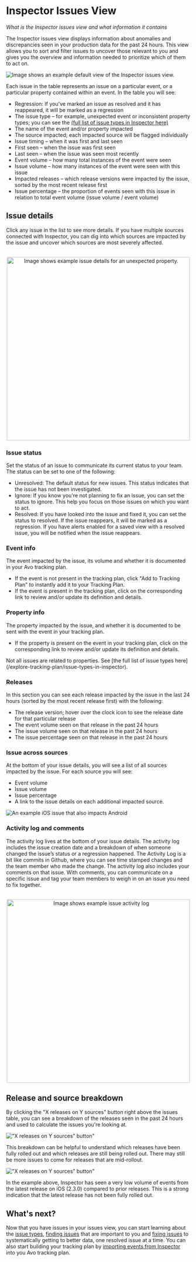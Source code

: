 
# Inspector Issues View

_What is the Inspector issues view and what information it contains_

The Inspector issues view displays information about anomalies and discrepancies seen in your production data for the past 24 hours. This view allows you to sort and filter issues to uncover those relevant to you and gives you the overview and information needed to prioritize which of them to act on.

![Image shows an example default view of the Inspector issues view.](/images/inspector/inspector-issues-default.png)

Each issue in the table represents an issue on a particular event, or a particular property contained within an event. In the table you will see:

- Regression: If you've marked an issue as resolved and it has reappeared, it will be marked as a regression
- The issue type – for example, unexpected event or inconsistent property types; you can see the [(full list of issue types in Inspector here)](/explore-tracking-plan/issue-types-in-inspector)
- The name of the event and/or property impacted
- The source impacted; each impacted source will be flagged individually
- Issue timing – when it was first and last seen
- First seen – when the issue was first seen
- Last seen – when the issue was seen most recently
- Event volume – how many total instances of the event were seen
- Issue volume – how many instances of the event were seen with this issue
- Impacted releases – which release versions were impacted by the issue, sorted by the most recent release first
- Issue percentage – the proportion of events seen with this issue in relation to total event volume (issue volume / event volume)


## Issue details

Click any issue in the list to see more details. If you have multiple sources connected with Inspector, you can dig into which sources are impacted by the issue and uncover which sources are most severely affected.

<br />
<center>
  <img
    src="/docs/images/inspector/inspector-issue-details.png"
    width="500px"
    alt="Image shows example issue details for an unexpected property."
  />
</center>

### Issue status

Set the status of an issue to communicate its current status to your team. The status can be set to one of the following:

- Unresolved: The default status for new issues. This status indicates that the issue has not been investigated.
- Ignore: If you know you're not planning to fix an issue, you can set the status to ignore. This help you focus on those issues on which you want to act.
- Resolved: If you have looked into the issue and fixed it, you can set the status to resolved. If the issue reappears, it will be marked as a regression. If you have alerts enabled for a saved view with a resolved issue, you will be notified when the issue reappears.

### Event info

The event impacted by the issue, its volume and whether it is documented in your Avo tracking plan.

- If the event is not present in the tracking plan, click "Add to Tracking Plan" to instantly add it to your Tracking Plan.
- If the event is present in the tracking plan, click on the corresponding link to review and/or update its definition and details.

### Property info

The property impacted by the issue, and whether it is documented to be sent with the event in your tracking plan.

- If the property is present on the event in your tracking plan, click on the corresponding link to review and/or update its definition and details.

<Callout type="info">
  Not all issues are related to properties. See [the full list of issue types
  here](/explore-tracking-plan/issue-types-in-inspector).
</Callout>

### Releases

In this section you can see each release impacted by the issue in the last 24 hours (sorted by the most recent release first) with the following:

- The release version; hover over the clock icon to see the release date for that particular release
- The event volume seen on that release in the past 24 hours
- The issue volume seen on that release in the past 24 hours
- The issue percentage seen on that release in the past 24 hours

### Issue across sources

At the bottom of your issue details, you will see a list of all sources impacted by the issue. For each source you will see:

- Event volume
- Issue volume 
- Issue percentage 
- A link to the issue details on each additional impacted source.

![An example iOS issue that also impacts Android](/images/inspector/inspector-issue-details-sources.png)

### Activity log and comments

The activity log lives at the bottom of your issue details. The activity log includes the issue creation date and a breakdown of when someone changed the issue’s status or a regression happened. The Activity Log is a bit like commits in Github, where you can see time stamped changes and the team member who made the change. The activity log also includes your comments on that issue. With comments, you can communicate on a specific issue and tag your team members to weigh in on an issue you need to fix together.

<br />
<center>
  <img
    src="/docs/images/inspector/inspector-issue-activity-log.png"
    width="500px"
    alt="Image shows example issue activity log"
  />
</center>

## Release and source breakdown

By clicking the "X releases on Y sources" button right above the issues table, you can see a breakdown of the releases seen in the past 24 hours and used to calculate the issues you're looking at.

!["X releases on Y sources" button"](/images/inspector/inspector-issues-release-breakdown.png)

This breakdown can be helpful to understand which releases have been fully rolled out and which releases are still being rolled out. There may still be more issues to come for releases that are mid-rollout.

!["X releases on Y sources" button"](/images/inspector/inspector-issues-release-breakdown-modal.png)

In the example above, Inspector has seen a very low volume of events from the latest release on iOS (2.3.0) compared to prior releases. This is a strong indication that the latest release has not been fully rolled out.

## What's next?

Now that you have issues in your issues view, you can start learning about the [issue types](/inspector/issue-types-in-inspector'), [finding issues](/inspector/inspector-find-issues) that are important to you and [fixing issues](/inspector/inspector-fix-issues) to systematically getting to better data, one resolved issue at a time. You can also start building your tracking plan by [importing events from Inspector](/inspector/add-events-from-inspector) into you Avo tracking plan.

<TwoCol>
  <PageLink
    image={'/docs/images/svg/analyticsmanager.svg'}
    title="Find your data quality issues"
    description="How to find your data quality issues in the Inspector issues view"
    href={'/inspector/inspector-find-issues'}
  />
  <PageLink
    image={'/docs/images/svg/analyticsmanager.svg'}
    title="Fix your data quality issues"
    description="How to get an audit for your tracking plan."
    href={'/inspector/inspector-fix-issues'}
  />
  <PageLink
    image={'/docs/images/svg/analyticsmanager.svg'}
    title="Issue types"
    description="Learn about the issue types Inspector identifies and what they mean."
    href={'/inspector/issue-types-in-inspector'}
  />
  <PageLink
    image={'/docs/images/svg/analyticsmanager.svg'}
    title="Importing events from Inspector"
    description="How to import your events into your tracking plan from Inspector."
    href={'/inspector/add-events-from-inspector'}
  />
</TwoCol>